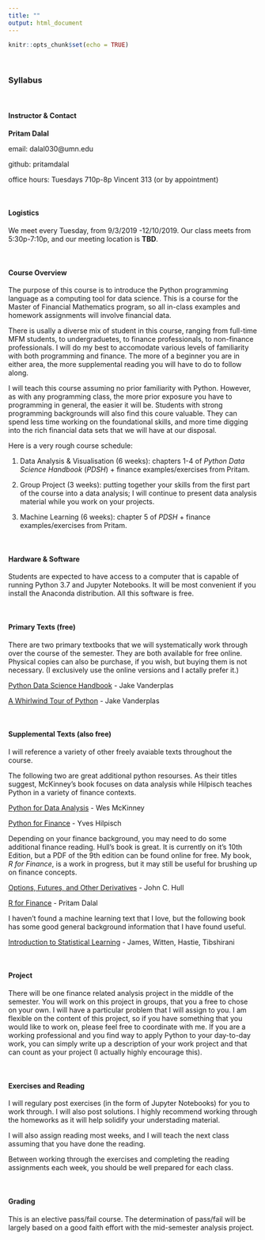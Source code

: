 ```yaml
---
title: ""
output: html_document
---
```


```r
knitr::opts_chunk$set(echo = TRUE)
```

&nbsp;

### **Syllabus**

&nbsp;

#### Instructor & Contact
**Pritam Dalal**

email: dalal030@umn.edu

github: pritamdalal

office hours: Tuesdays 710p-8p Vincent 313 (or by appointment)


&nbsp;

#### Logistics
We meet every Tuesday, from 9/3/2019 -12/10/2019.  Our class meets from 5:30p-7:10p, and our meeting location is **TBD**.

&nbsp;

#### Course Overview
The purpose of this course is to introduce the Python programming language as a computing tool for data science. This is a course for the Master of Financial Mathematics program, so all in-class examples and homework assignments will involve financial data.

There is usally a diverse mix of student in this course, ranging from full-time MFM students, to undergraduetes, to finance professionals, to non-finance professionals. I will do my best to accomodate various levels of familiarity with both programming and finance.  The more of a beginner you are in either area, the more supplemental reading you will have to do to follow along.


I will teach this course assuming no prior familiarity with Python.  However, as with any programming class, the more prior exposure you have to programming in general, the easier it will be.  Students with strong programming backgrounds will also find this coure valuable.  They can spend less time working on the foundational skills, and more time digging into the rich financial data sets that we will have at our disposal.

Here is a very rough course schedule:

1. Data Analysis & Visualisation (6 weeks): chapters 1-4 of *Python Data Science Handbook* (*PDSH*) + finance examples/exercises from Pritam.

1. Group Project (3 weeks): putting together your skills from the first part of the course into a data analysis; I will continue to present data analysis material while you work on your projects.

1. Machine Learning (6 weeks): chapter 5 of *PDSH* + finance examples/exercises from Pritam.


&nbsp;
 
#### Hardware & Software
Students are expected to have access to a computer that is capable of running Python 3.7 and Jupyter Notebooks.  It will be most convenient if you install the Anaconda distribution.  All this software is free.  

&nbsp;

#### Primary Texts (free)
There are two primary textbooks that we will systematically work through over the course of the semester.  They are both available for free online.  Physical copies can also be purchase, if you wish, but buying them is not necessary.  (I exclusively use the online versions and I actally prefer it.)


[Python Data Science Handbook](https://jakevdp.github.io/PythonDataScienceHandbook/) - Jake Vanderplas


[A Whirlwind Tour of Python](https://jakevdp.github.io/WhirlwindTourOfPython/) - Jake Vanderplas



&nbsp;

#### Supplemental Texts (also free)
I will reference a variety of other freely avaiable texts throughout the course.  


The following two are great additional python resourses.  As their titles suggest, McKinney's book focuses on data analysis while Hilpisch teaches Python in a variety of finance contexts.

[Python for Data Analysis](python_for_data_analysis.pdf.pdf) - Wes McKinney


[Python for Finance](python_for_finance.pdf) - Yves Hilpisch

Depending on your finance background, you may need to do some additional finance reading.  Hull's book is great. It is currently on it's 10th Edition, but a PDF of the 9th edition can be found online for free.  My book, *R for Finance*, is a work in progress, but it may still be useful for brushing up on finance concepts.

[Options, Futures, and Other Derivatives](hull_9th_edition.pdf) - John C. Hull

[R for Finance](https://pritamdalal.github.io/rff_book/) - Pritam Dalal

I haven't found a machine learning text that I love, but the following book has some good general background information that I have found useful.

[Introduction to Statistical Learning](introduction_to_statistical_learning.pdf) - James, Witten, Hastie, Tibshirani


&nbsp;


#### Project
There will be one finance related analysis project in the middle of the semester.  You will work on this project in groups, that you a free to chose on your own.  I will have a particular problem that I will assign to you.  I am flexible on the content of this project, so if you have something that you would like to work on, please feel free to coordinate with me.  If you are a working professional and you find way to apply Python to your day-to-day work, you can simply write up a description of your work project and that can count as your project (I actually highly encourage this).


&nbsp;

#### Exercises and Reading
I will regulary post exercises (in the form of Jupyter Notebooks) for you to work through.  I will also post solutions.  I highly recommend working through the homeworks as it will help solidify your understading material.

I will also assign reading most weeks, and I will teach the next class assuming that you have done the reading.

Between working through the exercises and completing the reading assignments each week, you should be well prepared for each class.


&nbsp;


#### Grading
This is an elective pass/fail course.  The determination of pass/fail will be largely based on a good faith effort with the mid-semester analysis project. 








